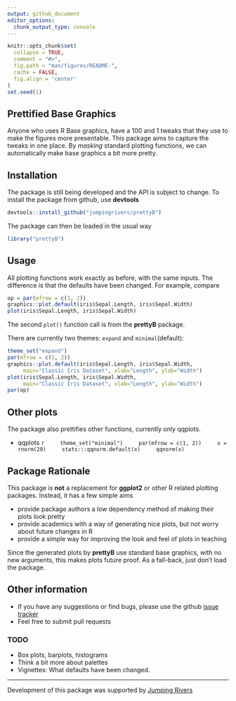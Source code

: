 ```yaml
---
output: github_document
editor_options: 
  chunk_output_type: console
---
```


<!-- README.md is generated from README.Rmd. Please edit that file -->

```r
knitr::opts_chunk$set(
  collapse = TRUE,
  comment = "#>",
  fig.path = "man/figures/README-",
  cache = FALSE,
  fig.align = 'center'
)
set.seed(1)
```

## Prettified Base Graphics

Anyone who uses R Base graphics, have a 100 and 1 tweaks that they use to make the 
figures more presentable. This package aims to capture the tweaks in one place. By _masking_
standard plotting functions, we can automatically make base graphics a bit more pretty.

## Installation

The package is still being developed and the API is subject to change. To install the package from
github, use **devtools**

```r
devtools::install_github("jumpingrivers/prettyB")
```
The package can then be loaded in the usual way

```r
library("prettyB")
```

## Usage

All plotting functions work exactly as before, with the same inputs. The difference 
is that the defaults have been changed. For example, compare

```r
op = par(mfrow = c(1, 2))
graphics::plot.default(iris$Sepal.Length, iris$Sepal.Width)
plot(iris$Sepal.Length, iris$Sepal.Width)
```

The second `plot()` function call is from the **prettyB** package.  

There are currently two themes: `expand` and `minimal`(default):

```r
theme_set("expand")
par(mfrow = c(1, 2))
graphics::plot.default(iris$Sepal.Length, iris$Sepal.Width, 
     main="Classic Iris Dataset", xlab="Length", ylab="Width")
plot(iris$Sepal.Length, iris$Sepal.Width, 
     main="Classic Iris Dataset", xlab="Length", ylab="Width")
par(op)
```

## Other plots

The package also prettifies other functions, currently only qqplots.

  * qqplots
    ```r
    theme_set("minimal")
    par(mfrow = c(1, 2))
    x = rnorm(20)
    stats:::qqnorm.default(x)
    qqnorm(x)
    ```
  <!-- * Histograms -->
  <!--   ```{r, echo=-1} -->
  <!--   par(mfrow=c(1, 2)) -->
  <!--   z = rt(100, 2) -->
  <!--   graphics::hist.default(z, main="The t-distribution") -->
  <!--   hist(z, main="The t-distribution") -->
  <!--   ``` -->
  <!-- * barplots -->
  <!--   ```{r, echo=-1} -->
  <!--   par(mfrow = c(1, 2), cex=0.9) -->
  <!--   graphics::barplot.default(VADeaths, main = "Death Rates in Virginia") -->
  <!--   barplot(VADeaths, main = "Death Rates in Virginia") -->
  <!--   ``` -->

## Package Rationale

This package is __not__ a replacement for __ggplot2__ or other R related plotting packages. Instead, it has a few simple aims

 * provide package authors a low dependency method of making their plots look pretty
 * provide academics with a way of generating nice plots, but not worry about future changes in R
 * provide a simple way for improving the look and feel of plots in teaching
 
Since the generated plots by __prettyB__ use standard base graphics, with no new arguments, this makes plots future proof. As a fall-back, just don't load the package. 

## Other information

 * If you have any suggestions or find bugs, please use the github [issue tracker](https://github.com/jumpingrivers/prettyB/issues)
 * Feel free to submit pull requests

### TODO

  * Box plots, barplots, histograms
  * Think a bit more about palettes
  * Vignettes: What defaults have been changed.

---

Development of this package was supported by [Jumping Rivers](https://www.jumpingrivers.com)


